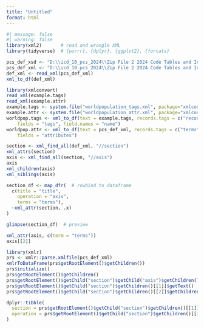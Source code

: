 ```yaml
---
title: "Untitled"
format: html
---
```


```r
#| message: false
#| warning: false
library(xml2)       # read and wrangle XML
library(tidyverse)  # {purrr}, {dplyr}, {ggplot2}, {forcats}
```


```r
pcs_def_xsd <- "D:\\icd_10_pcs_2024\\Zip File 2 2024 Code Tables and Index\\icd10pcs_definitions.xsd"
pcs_def_xml <- "D:\\icd_10_pcs_2024\\Zip File 2 2024 Code Tables and Index\\icd10pcs_definitions_2024.xml"
def_xml <- read_xml(pcs_def_xml)
xml_to_df(def_xml)
```



```r
library(xmlconvert)
read_xml(example.tags)
read_xml(example.attr)
example.tags <- system.file("worldpopulation_tags.xml", package="xmlconvert")
example.attr <- system.file("worldpopulation_attr.xml", package="xmlconvert")
worldpop.tags <- xml_to_df(text = example.tags, records.tags = c("record"),
    fields = "tags", field.names = "name")
worldpop.attr <- xml_to_df(text = pcs_def_xml, records.tags = c("terms"),
    fields = "attributes")
```


```r
section <- xml_find_all(def_xml, "//section")
xml_attrs(section)
axis <- xml_find_all(section, "//axis")
axis
xml_children(axis)
xml_siblings(axis)
```

```r
section_df <- map_dfr(  # rowbind to dataframe
  c(title = "title", 
    operation = "axis", 
    terms = "terms"),
  ~xml_attr(section, .x)
)

glimpse(section_df)  # preview

xml_attr(axis, c(term = "terms"))
axis[[2]]
```







```r
library(xmlr)
prs <- xmlr::parse.xmlfile(pcs_def_xml)
xmlrToDataFrame(prs$getRootElement()$getChildren())
prs$initialize()
prs$getRootElement()$getChildren()
prs$getRootElement()$getChild("section")$getChild("axis")$getChildren()
prs$getRootElement()$getChild("section")$getChildren()[[1]]$getText()
prs$getRootElement()$getChild("section")$getChildren()[[2]]$getChildren()
```


```r
dplyr::tibble(
  section = prs$getRootElement()$getChild("section")$getChildren()[[1]]$getText(),
  operation = prs$getRootElement()$getChild("section")$getChildren()[[2]]$getText()
)
```

